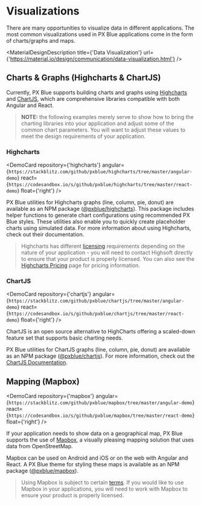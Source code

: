 

# Visualizations

<ImageGrid images={[DataVizImage]} />

There are many opportunities to visualize data in different applications. The most common visualizations used in PX Blue applications come in the form of charts/graphs and maps.

<MaterialDesignDescription
    title={'Data Visualization'}
    url={'https://material.io/design/communication/data-visualization.html'}
/>

## Charts & Graphs (Highcharts & ChartJS)

Currently, PX Blue supports building charts and graphs using [Highcharts](http://www.highcharts.com) and [ChartJS](https://www.chartjs.org/), which are comprehensive libraries compatible with both Angular and React.

> **NOTE:** the following examples merely serve to show how to bring the charting libraries into your application and adjust some of the common chart parameters. You will want to adjust these values to meet the design requirements of your application.

### Highcharts

<DemoCard
    repository={'highcharts'}
    angular={`https://stackblitz.com/github/pxblue/highcharts/tree/master/angular-demo`}
    react={`https://codesandbox.io/s/github/pxblue/highcharts/tree/master/react-demo`}
    float={'right'}
/>

PX Blue utilities for Highcharts graphs (line, column, pie, donut) are available as an NPM package ([@pxblue/highcharts](https://www.npmjs.com/package/@pxblue/highcharts)).
This package includes helper functions to generate chart configurations using recommended PX Blue styles.
These utilities also enable you to quickly create placeholder charts using simulated data. For more information about using Highcharts, check out their documentation.

> Highcharts has different [licensing](https://shop.highsoft.com/faq) requirements depending on the nature of your application - you will need to contact Highsoft directly to ensure that your product is properly licensed. You can also see the [Highcharts Pricing](https://shop.highsoft.com/highcharts/) page for pricing information.

### ChartJS

<DemoCard
    repository={'chartjs'}
    angular={`https://stackblitz.com/github/pxblue/chartjs/tree/master/angular-demo`}
    react={`https://codesandbox.io/s/github/pxblue/chartjs/tree/master/react-demo`}
    float={'right'}
/>

ChartJS is an open source alternative to HighCharts offering a scaled-down feature set that supports basic charting needs.

PX Blue utilities for ChartJS graphs (line, column, pie, donut) are available as an NPM package ([@pxblue/chartjs](https://www.npmjs.com/package/@pxblue/chartjs)). For more information, check out the [ChartJS Documentation](https://www.chartjs.org/).

## Mapping (Mapbox)

<DemoCard
    repository={'mapbox'}
    angular={`https://stackblitz.com/github/pxblue/mapbox/tree/master/angular-demo`}
    react={`https://codesandbox.io/s/github/pxblue/mapbox/tree/master/react-demo`}
    float={'right'}
/>

If your application needs to show data on a geographical map, PX Blue supports the use of [Mapbox](https://www.mapbox.com/), a visually pleasing mapping solution that uses data from OpenStreetMap.

Mapbox can be used on Android and iOS or on the web with Angular and React. A PX Blue theme for styling these maps is available as an NPM package ([@pxblue/mapbox](https://www.npmjs.com/package/@pxblue/mapbox)).

> Using Mapbox is subject to certain [terms](https://www.mapbox.com/pricing/). If you would like to use Mapbox in your applications, you will need to work with Mapbox to ensure your product is properly licensed.
